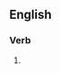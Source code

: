 ==English==

===Verb===
{{head|en|verb form}}

# {{present participle of|immigrate|lang=en|nocat=1}}
